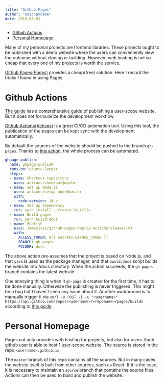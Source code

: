 ```yaml
---
title: "Github Pages"
author: "onichandame"
date: 2019-06-01
---
```


<!-- vim-markdown-toc GFM -->

* [Github Actions](#github-actions)
* [Personal Homepage](#personal-homepage)

<!-- vim-markdown-toc -->

Many of my personal projects are frontend libraries. These projects ought to be published with a demo website where the users can conveniently view the outcome without cloning or building. However, web hosting is not so cheap that every one of my projects is worth the service.

[Github Pages(Pages)][pages] provides a cheap(free) solution. Here I record the tricks I found in using Pages.

# Github Actions

[The guide][pages] has a comprehensive guide of publishing a user-scope website. But it does not formularize the development workflow.

[Github Actions(Actions)][actions] is a great CI/CD automation tool. Using this tool, the publication of the pages can be kept sync with the development automatically.

By default the sources of the website should be pushed to the branch `gh-pages`. Thanks to [this action][push], the whole process can be automated.

```yaml
ghpage-publish:
  name: ghpage-publish
  runs-on: ubuntu-latest
  steps:
  - name: Checkout repository
    uses: actions/checkout@master
  - name: Set up Node.js
    uses: actions/setup-node@master
    with:
      node-version: 14.x
  - name: Set up dependency
    run: yarn install --frozen-lockfile
  - name: Build pages
    run: yarn build:docs
  - name: Publish
    uses: JamesIves/github-pages-deploy-action@releases/v3
    with:
      ACCESS_TOKEN: ${{ secrets.GITHUB_TOKEN }}
      BRANCH: gh-pages
      FOLDER: docs
```

The above action pre-assumes that the project is based on Node.js, and that `yarn` is used as the package manager, and that `build:docs` script builds the website into /docs directory. When the action succeeds, the `gh-pages` branch contains the latest website.

One annoying thing is when it `gh-page` is created for the first time, it has to be done manually. Otherwise the publishing is never triggered. This might be a bug but I haven't seen any issue about it. Another workaround is to manually trigger it via `curl -X POST -i -u "<username>" https://api.github.com/repos/<username>/<reponame>/pages/builds` according to [this guide][api].

# Personal Homepage

Pages not only provides web hosting for projects, but also for users. Each github user is able to host 1 user-scope website. The source is stored in the repo `<username>.github.io`

The `master` branch of this repo contains all the sources. But in many cases the website itself is built from other sources, such as React. If it is the case, it is necessary to maintain an `source` branch that contains the source files. Actions can then be used to build and publish the website.

[pages]: https://pages.github.com/
[actions]: https://github.com/actions
[push]: https://github.com/JamesIves/github-pages-deploy-action
[api]: https://developer.github.com/v3/repos/pages/
